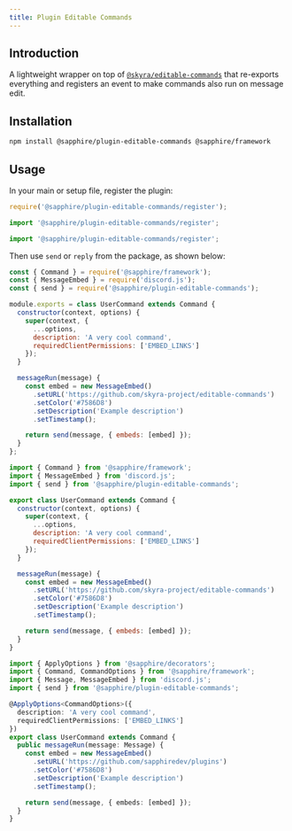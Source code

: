 ```yaml
---
title: Plugin Editable Commands
---
```



## Introduction

A lightweight wrapper on top of [`@skyra/editable-commands`](https://www.npmjs.com/package/@skyra/editable-commands)
that re-exports everything and registers an event to make commands also run on message edit.

## Installation

```bash npm2yarn2pnpm
npm install @sapphire/plugin-editable-commands @sapphire/framework
```

## Usage

In your main or setup file, register the plugin:

<Tabs groupId="language-choice">

<TabItem value="javascript" label="JavaScript" default>

```javascript
require('@sapphire/plugin-editable-commands/register');
```

</TabItem>

<TabItem value="esm" label="ESM" default>

```javascript
import '@sapphire/plugin-editable-commands/register';
```

</TabItem>

<TabItem value="typescript" label="TypeScript" default>

```typescript
import '@sapphire/plugin-editable-commands/register';
```

</TabItem>
</Tabs>

Then use `send` or `reply` from the package, as shown below:

<Tabs groupId="language-choice">
<TabItem value="javascript" label="JavaScript" default>

```javascript
const { Command } = require('@sapphire/framework');
const { MessageEmbed } = require('discord.js');
const { send } = require('@sapphire/plugin-editable-commands');

module.exports = class UserCommand extends Command {
  constructor(context, options) {
    super(context, {
      ...options,
      description: 'A very cool command',
      requiredClientPermissions: ['EMBED_LINKS']
    });
  }

  messageRun(message) {
    const embed = new MessageEmbed()
      .setURL('https://github.com/skyra-project/editable-commands')
      .setColor('#7586D8')
      .setDescription('Example description')
      .setTimestamp();

    return send(message, { embeds: [embed] });
  }
};
```

</TabItem>

<TabItem value="esm" label="ESM">

```javascript
import { Command } from '@sapphire/framework';
import { MessageEmbed } from 'discord.js';
import { send } from '@sapphire/plugin-editable-commands';

export class UserCommand extends Command {
  constructor(context, options) {
    super(context, {
      ...options,
      description: 'A very cool command',
      requiredClientPermissions: ['EMBED_LINKS']
    });
  }

  messageRun(message) {
    const embed = new MessageEmbed()
      .setURL('https://github.com/skyra-project/editable-commands')
      .setColor('#7586D8')
      .setDescription('Example description')
      .setTimestamp();

    return send(message, { embeds: [embed] });
  }
}
```

</TabItem>

<TabItem value="typescript" label="TypeScript">

```typescript
import { ApplyOptions } from '@sapphire/decorators';
import { Command, CommandOptions } from '@sapphire/framework';
import { Message, MessageEmbed } from 'discord.js';
import { send } from '@sapphire/plugin-editable-commands';

@ApplyOptions<CommandOptions>({
  description: 'A very cool command',
  requiredClientPermissions: ['EMBED_LINKS']
})
export class UserCommand extends Command {
  public messageRun(message: Message) {
    const embed = new MessageEmbed()
      .setURL('https://github.com/sapphiredev/plugins')
      .setColor('#7586D8')
      .setDescription('Example description')
      .setTimestamp();

    return send(message, { embeds: [embed] });
  }
}
```

</TabItem>
</Tabs>
